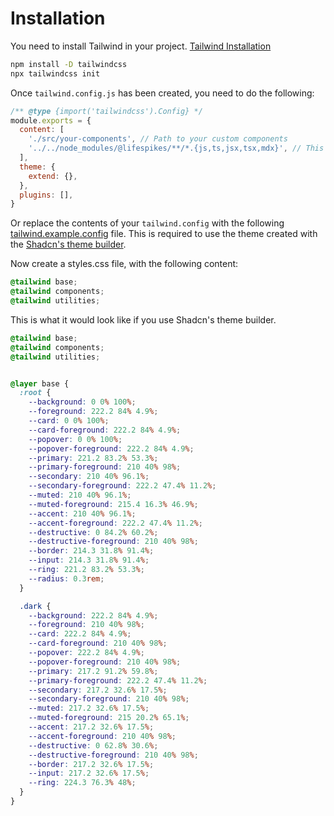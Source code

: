 # Installation

You need to install Tailwind in your project. [Tailwind Installation](https://tailwindcss.com/docs/installation)
```bash
npm install -D tailwindcss
npx tailwindcss init
```

Once `tailwind.config.js` has been created, you need to do the following:
```js
/** @type {import('tailwindcss').Config} */
module.exports = {
  content: [
    './src/your-components', // Path to your custom components
    '../../node_modules/@lifespikes/**/*.{js,ts,jsx,tsx,mdx}', // This is necessary for tailwind to compile the styles of the ui components.
  ],
  theme: {
    extend: {},
  },
  plugins: [],
}
```
Or replace the contents of your `tailwind.config` with the following [tailwind.example.config](../../tailwind.example.config.ts) file. This is required to use the theme created with the [Shadcn's theme builder](https://ui.shadcn.com/themes).


Now create a styles.css file, with the following content:
```css
@tailwind base;
@tailwind components;
@tailwind utilities;
```

This is what it would look like if you use Shadcn's theme builder.

```css
@tailwind base;
@tailwind components;
@tailwind utilities;


@layer base {
  :root {
    --background: 0 0% 100%;
    --foreground: 222.2 84% 4.9%;
    --card: 0 0% 100%;
    --card-foreground: 222.2 84% 4.9%;
    --popover: 0 0% 100%;
    --popover-foreground: 222.2 84% 4.9%;
    --primary: 221.2 83.2% 53.3%;
    --primary-foreground: 210 40% 98%;
    --secondary: 210 40% 96.1%;
    --secondary-foreground: 222.2 47.4% 11.2%;
    --muted: 210 40% 96.1%;
    --muted-foreground: 215.4 16.3% 46.9%;
    --accent: 210 40% 96.1%;
    --accent-foreground: 222.2 47.4% 11.2%;
    --destructive: 0 84.2% 60.2%;
    --destructive-foreground: 210 40% 98%;
    --border: 214.3 31.8% 91.4%;
    --input: 214.3 31.8% 91.4%;
    --ring: 221.2 83.2% 53.3%;
    --radius: 0.3rem;
  }

  .dark {
    --background: 222.2 84% 4.9%;
    --foreground: 210 40% 98%;
    --card: 222.2 84% 4.9%;
    --card-foreground: 210 40% 98%;
    --popover: 222.2 84% 4.9%;
    --popover-foreground: 210 40% 98%;
    --primary: 217.2 91.2% 59.8%;
    --primary-foreground: 222.2 47.4% 11.2%;
    --secondary: 217.2 32.6% 17.5%;
    --secondary-foreground: 210 40% 98%;
    --muted: 217.2 32.6% 17.5%;
    --muted-foreground: 215 20.2% 65.1%;
    --accent: 217.2 32.6% 17.5%;
    --accent-foreground: 210 40% 98%;
    --destructive: 0 62.8% 30.6%;
    --destructive-foreground: 210 40% 98%;
    --border: 217.2 32.6% 17.5%;
    --input: 217.2 32.6% 17.5%;
    --ring: 224.3 76.3% 48%;
  }
}

```
